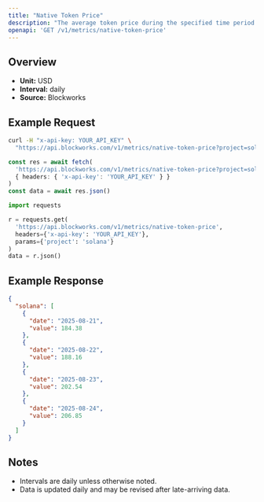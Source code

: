 ```yaml
---
title: "Native Token Price"
description: "The average token price during the specified time period for the native asset of that chain."
openapi: 'GET /v1/metrics/native-token-price'
---
```


## Overview

- **Unit:** USD
- **Interval:** daily
- **Source:** Blockworks

## Example Request

<CodeGroup>

```bash cURL
curl -H "x-api-key: YOUR_API_KEY" \
  "https://api.blockworks.com/v1/metrics/native-token-price?project=solana"
```

```typescript TypeScript
const res = await fetch(
  'https://api.blockworks.com/v1/metrics/native-token-price?project=solana',
  { headers: { 'x-api-key': 'YOUR_API_KEY' } }
)
const data = await res.json()
```

```python Python
import requests

r = requests.get(
  'https://api.blockworks.com/v1/metrics/native-token-price',
  headers={'x-api-key': 'YOUR_API_KEY'},
  params={'project': 'solana'}
)
data = r.json()
```

</CodeGroup>

## Example Response

```json
{
  "solana": [
    {
      "date": "2025-08-21",
      "value": 184.38
    },
    {
      "date": "2025-08-22",
      "value": 188.16
    },
    {
      "date": "2025-08-23",
      "value": 202.54
    },
    {
      "date": "2025-08-24",
      "value": 206.85
    }
  ]
}
```

## Notes
- Intervals are daily unless otherwise noted.
- Data is updated daily and may be revised after late-arriving data.
